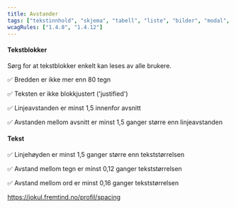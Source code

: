 ```yaml
---
title: Avstander
tags: ["tekstinnhold", "skjema", "tabell", "liste", "bilder", "modal", "innlogging", "navigasjon", "animasjon"]
wcagRules: ["1.4.8", "1.4.12"]
---
```


#### Tekstblokker

Sørg for at tekstblokker enkelt kan leses av alle brukere.

✅ Bredden er ikke mer enn 80 tegn

✅ Teksten er ikke blokkjustert ('justified')

✅ Linjeavstanden er minst 1,5 innenfor avsnitt

✅ Avstanden mellom avsnitt er minst 1,5 ganger større enn linjeavstanden

#### Tekst

✅ Linjehøyden er minst 1,5 ganger større enn tekststørrelsen

✅ Avstand mellom tegn er minst 0,12 ganger tekststørrelsen

✅ Avstand mellom ord er minst 0,16 ganger tekststørrelsen

https://jokul.fremtind.no/profil/spacing
